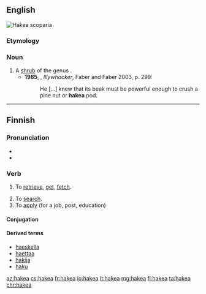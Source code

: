 ==English==
[[File:Hakea_scoparia_02.jpg|thumb|Hakea scoparia]]
{{wikipedia}}
===Etymology===
{{rfe|lang=en}}

===Noun===
{{en-noun}}

# A [[shrub]] of the genus {{taxlink|Hakea|genus|noshow=1}}.
#*'''1985''', {{w|Peter Carey}}, ''Illywhacker'', Faber and Faber 2003, p. 299:
#*:He […] knew that its beak must be powerful enough to crush a pine nut or '''hakea''' pod.


----

==Finnish==

===Pronunciation===
* {{IPA|[ˈhɑke̞.ɑˣ]|lang=fi}}
* {{hyphenation|ha|ke|a|lang=fi}}

===Verb===
{{fi-verb}}

# {{context|transitive|lang=fi}} To [[retrieve]], [[get]], [[fetch]].
# To [[search]].
# To [[apply]] (for a job, post, education)

====Conjugation====
{{fi-conj-laskea|ha|k||a}}

====Derived terms====
* [[haeskella]]
* [[haettaa]]
* [[hakija]]
* [[haku]]

[[az:hakea]]
[[cs:hakea]]
[[fr:hakea]]
[[io:hakea]]
[[lt:hakea]]
[[mg:hakea]]
[[fi:hakea]]
[[ta:hakea]]
[[chr:hakea]]